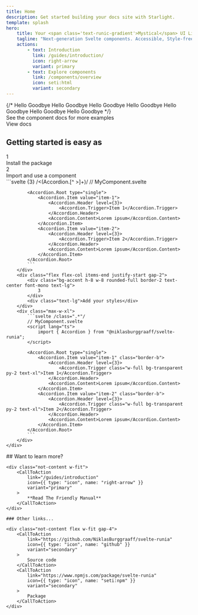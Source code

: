 ```yaml
---
title: Home
description: Get started building your docs site with Starlight.
template: splash
hero:
    title: Your <span class='text-runic-gradient'>Mystical</span> UI Library
    tagline: "Next-generation Svelte components. Accessible, Style-free, and <span class='text-runic-gradient'>Runic</span>!"
    actions:
        - text: Introduction
          link: /guides/introduction/
          icon: right-arrow
          variant: primary
        - text: Explore components
          link: /components/overview
          icon: seti:html
          variant: secondary
---
```



<div class="not-content">
    <div class="flex gap-4 overflow-x-auto">
        <ExampleCard title="Accordion" slug="accordion">
            <div class="w-full">
                <Examples.Accordion client:load />
            </div>
        </ExampleCard>
        <ExampleCard title="Radio Group" slug="radio-group">
            <div class="flex w-full justify-center">
                <Examples.RadioGroup client:load />
            </div>
        </ExampleCard>
        <ExampleCard title="Toggle" slug="toggle">
            <div class="flex w-full justify-center">
                <Examples.Toggle client:load />
            </div>
        </ExampleCard>
        {/* <ExampleCard title="Dialog" slug="dialog">
            <Tabs class="tabs">
                <TabItem label="World" icon="laptop">
                    Hello
                </TabItem>
                <TabItem label="Item" icon="error">
                    Goodbye
                </TabItem>
            </Tabs>
        </ExampleCard>
        <ExampleCard title="Dropdown Menu" slug="dropdown-menu">
            <Tabs class="tabs">
                <TabItem label="World" icon="laptop">
                    Hello
                </TabItem>
                <TabItem label="Item" icon="error">
                    Goodbye
                </TabItem>
            </Tabs>
        </ExampleCard>
        <ExampleCard title="Popover" slug="popover">
            <Tabs class="tabs">
                <TabItem label="World" icon="laptop">
                    Hello
                </TabItem>
                <TabItem label="Item" icon="error">
                    Goodbye
                </TabItem>
            </Tabs>
        </ExampleCard>
        <ExampleCard title="Slider" slug="slider">
            <Tabs class="tabs">
                <TabItem label="World" icon="laptop">
                    Hello
                </TabItem>
                <TabItem label="Item" icon="error">
                    Goodbye
                </TabItem>
            </Tabs>
        </ExampleCard>
        <ExampleCard title="Tabs" slug="tabs">
            <Tabs class="tabs">
                <TabItem label="World" icon="laptop">
                    Hello
                </TabItem>
                <TabItem label="Item" icon="error">
                    Goodbye
                </TabItem>
            </Tabs>
        </ExampleCard>
        <ExampleCard title="Toggle Group" slug="toggle-group">
            <Tabs class="tabs">
                <TabItem label="World" icon="laptop">
                    Hello
                </TabItem>
                <TabItem label="Item" icon="error">
                    Goodbye
                </TabItem>
            </Tabs>
        </ExampleCard>
        <ExampleCard title="Switch" slug="switch">
            <Tabs class="tabs">
                <TabItem label="World" icon="laptop">
                    Hello
                </TabItem>
                <TabItem label="Item" icon="error">
                    Goodbye
                </TabItem>
            </Tabs>
        </ExampleCard> */}
        <Card title="Many more...">
            <div class="flex h-72 w-72 flex-col justify-center overflow-y-auto overflow-x-clip align-middle">
                See the component docs for more examples
                <div class="mx-auto w-fit">
                    <CallToAction
                        link="/components/overview"
                        icon={{ type: "icon", name: "seti:html" }}
                        variant="primary"
                    >
                        View docs
                    </CallToAction>
                </div>
            </div>
        </Card>
    </div>
</div>

## Getting started is easy as

<div class="not-content">
    <div class="grid grid-cols-[auto,auto] gap-8">
        <div class="flex flex-col items-end justify-start gap-2">
            <div class="bg-accent h-8 w-8 rounded-full border-2 text-center font-mono text-lg">
                1
            </div>
            <div class="text-lg">Install the package</div>
        </div>
        <div class="max-w-xl">
            <NpmCommand
                command={{ type: "install", package: "@niklasburggraaff/svelte-runia" }}
            />
        </div>
        <div class="flex flex-col items-end justify-start gap-2">
            <div class="bg-accent h-8 w-8 rounded-full border-2 text-center font-mono text-lg">
                2
            </div>
            <div class="text-lg">Import and use a component</div>
        </div>
        <div class="max-w-xl">
            ```svelte {3} /<(Accordion.[^ >]+)/ 
            // MyComponent.svelte
            <script lang="ts">
                import { Accordion } from "@niklasburggraaff/svelte-runia";
            </script>

            <Accordion.Root type="single">
                <Accordion.Item value="item-1">
                    <Accordion.Header level={3}>
                        <Accordion.Trigger>Item 1</Accordion.Trigger>
                    </Accordion.Header>
                    <Accordion.Content>Lorem ipsum</Accordion.Content>
                </Accordion.Item>
                <Accordion.Item value="item-2">
                    <Accordion.Header level={3}>
                        <Accordion.Trigger>Item 2</Accordion.Trigger>
                    </Accordion.Header>
                    <Accordion.Content>Lorem ipsum</Accordion.Content>
                </Accordion.Item>
            </Accordion.Root>
            ```
        </div>
        <div class="flex flex-col items-end justify-start gap-2">
            <div class="bg-accent h-8 w-8 rounded-full border-2 text-center font-mono text-lg">
                3
            </div>
            <div class="text-lg">Add your styles</div>
        </div>
        <div class="max-w-xl">
            ```svelte /class=".*"/
            // MyComponent.svelte
            <script lang="ts">
                import { Accordion } from "@niklasburggraaff/svelte-runia";
            </script>

            <Accordion.Root type="single">
                <Accordion.Item value="item-1" class="border-b">
                    <Accordion.Header level={3}>
                        <Accordion.Trigger class="w-full bg-transparent py-2 text-xl">Item 1</Accordion.Trigger>
                    </Accordion.Header>
                    <Accordion.Content>Lorem ipsum</Accordion.Content>
                </Accordion.Item>
                <Accordion.Item value="item-2" class="border-b">
                    <Accordion.Header level={3}>
                        <Accordion.Trigger class="w-full bg-transparent py-2 text-xl">Item 2</Accordion.Trigger>
                    </Accordion.Header>
                    <Accordion.Content>Lorem ipsum</Accordion.Content>
                </Accordion.Item>
            </Accordion.Root>
            ```
        </div>
    </div>

</div>

<div class="pb-12" />

<div class="flex flex-col items-center justify-center gap-4">
    ## Want to learn more?

    <div class="not-content w-fit">
        <CallToAction
            link="/guides/introduction"
            icon={{ type: "icon", name: "right-arrow" }}
            variant="primary"
        >
            **Read The Friendly Manual**
        </CallToAction>
    </div>

    ### Other links...

    <div class="not-content flex w-fit gap-4">
        <CallToAction
            link="https://github.com/NiklasBurggraaff/svelte-runia"
            icon={{ type: "icon", name: "github" }}
            variant="secondary"
        >
            Source code
        </CallToAction>
        <CallToAction
            link="https://www.npmjs.com/package/svelte-runia"
            icon={{ type: "icon", name: "seti:npm" }}
            variant="secondary"
        >
            Package
        </CallToAction>
    </div>

</div>
